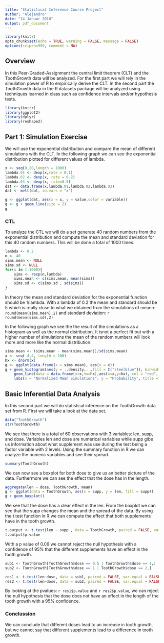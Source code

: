 ```yaml
---
title: "Statistical Inference Course Project"
author: "Alejandro"
date: "14 Januar 2018"
output: pdf_document
---
```


```r
library(knitr)
opts_chunk$set(echo = TRUE, warning = FALSE, message = FALSE)
options(scipen=999, comment = NA)
```


## Overview
In this Peer-Graded-Assignment the central limit theorem (CLT) and the ToothGrowth data will be analyzed. For the first part we will rely in the simulation power of R to empirically derive the CLT. In the second part the ToothGrowth data in the R datasets package will be analyzed using techniques learned in class such as confidence intervals and/or hypothesis tests.

```r
library(knitr)
library(ggplot2)
library(dplyr)
library(reshape2)

```

## Part 1: Simulation Exercise

We will use the exponential distribution and compare the mean of different simulations with the CLT. In the following graph we can see the exponential distribution plotted for different values of lambda. 

```r
x <- seq(0,20,length = 1000)
lambda.01 <- dexp(x,rate = 0.1)
lambda.02 <- dexp(x, rate = 0.2)
lambda.03 <- dexp(x, rate=0.5)
dat <- data.frame(x,lambda.01,lambda.02,lambda.03)
dat <- melt(dat, id.vars = "x")
```

```r

g <- ggplot(dat, aes(x = x, y = value,color = variable))
g <- g + geom_line(size = 2)
g
```
### CTL

To analyze the CTL we will do a set generate 40 random numbers from the exponential distribution and compute the mean and standard deviation for this 40 random numbers. This will be done a total of 1000 times.

```r

lambda <- 0.2
n <- 40
sims.mean <- NULL
sims.sd <- NULL
for(i in 1:1000){
    sims <- rexp(n,lambda)
    sims.mean <- c(sims.mean, mean(sims))
    sims.sd <- c(sims.sd , sd(sims))
}
```

In theory the mean and standard deviation for the exponential function should be 1/lambda. With a lambda of 0.2 the mean and standard should be 5 which is really close to what we obtained from the simulations of mean:`r round(mean(sims.mean),2)` and standard deviation: `r round(mean(sims.sd),2)`

In the following graph we see the the result of the simulations as a histogram as well as the normal distribution. It isnot a perfect fit but with a higher number of simulations the mean of the random numbers will look more and more like the normal distribution.

```r

sims.mean <- (sims.mean - mean(sims.mean))/sd(sims.mean)
x <- seq(-4,4, length = 100)
hx <- dnorm(x)
g <- ggplot(data.frame(x = sims.mean), aes(x = x))
g + geom_histogram(aes(y = ..density.. ,fill = I("steelblue")), binwidth = density(sims.mean)$bw) + 
    geom_line(data = data.frame(x=x,hx=hx),aes(x=x,y=hx), col = "red", size = 1) + 
    labs(x = "Normalized Mean Simulations", y = "Probability", title ="Central Limit Theorem")

```

## Basic Inferential Data Analysis 

In this second part we will do statistical inference on the ToothGrowth data set from R. First we will take a look at the data set.
```r

data("ToothGrowth")
str(ToothGrowth)

```

We see that there is a total of 60 observations with 3 variables: len, supp, and dose. Variables len and dose are numerical variables while supp gibe us information about what supplement was use during the test being a factor variable with 2 levels. Using the summary function in R we can analyze the numeric variables and see their spread.

```r
summary(ToothGrowth)
```

We can now see a boxplot for both dose to give us an better picture of the data. Furthermore we can see the effect that the dose has in the length. 

```r
aggregate(len ~ dose, ToothGrowth, mean)
g <- ggplot(data = ToothGrowth, aes(x = supp, y = len, fill = supp))
g + geom_boxplot()
```

We see that the dose has a clear effect in the len. From the boxplot we can see that the supp changes the mean and the spread of the data. By using the t.test function in R we can compute the effect that both supplements have in the tooth growth. 

```r
t.output <- t.test(len ~ supp , data = ToothGrowth, paired = FALSE, var.equal = FALSE)
t.output$p.value
```
With a p value of 0.06 we cannot reject the null hypothesis with a confidence of 95% that the different supplements have an effect in the tooth growth.

```r
sub1 <- ToothGrowth[ToothGrowth$dose == 0.5 | ToothGrowth$dose == 1,]
sub2 <- ToothGrowth[ToothGrowth$dose == 1 | ToothGrowth$dose == 2,]

res1 <- t.test(len~dose, data = sub1, paired = FALSE, var.equal = FALSE)
res2 <- t.test(len~dose, data = sub2, paired = FALSE, var.equal = FALSE)


```

By looking at the pvalues: `r res1$p.value` and `r res2$p.value`, we can reject the null hypothesis that the dose does not have an effect in the length of the tooth growth with a 95% confidence. 

### Conclussion
We can conclude that different doses lead to an increase in tooth growth, but we cannot say that different supplements lead to a difference in tooth growth.
